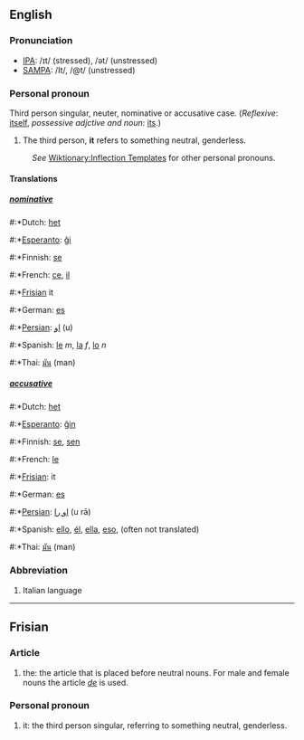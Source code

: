 ==English==
===Pronunciation===
*[[w:IPA|IPA]]: /ɪt/ (stressed), /ət/ (unstressed)
*[[w:SAMPA|SAMPA]]: /It/, /@t/ (unstressed)
===Personal pronoun===
Third person singular, neuter, nominative or accusative case.
(''Reflexive'': [[itself]], ''possessive adjctive and noun'': [[its]].)

# The third person, '''it''' refers to something neutral, genderless.

:''See'' [[Wiktionary:Inflection Templates]] for other personal pronouns.

====Translations====

=====[[nominative]]=====

#:*Dutch: [[het]]
#:*[[Esperanto]]: [[ĝi]]
#:*Finnish: [[se]]
#:*French: [[ce]], [[il]]
#:*[[Frisian]] it
#:*German: [[es]]
#:*[[Persian]]: [[او]] (u)
#:*Spanish: [[le]] ''m'', [[la]] ''f'', [[lo]] ''n''
#:*Thai: [[มัน]] (man)

=====[[accusative]]=====

#:*Dutch: [[het]]
#:*[[Esperanto]]: [[ĝin]]
#:*Finnish: [[se]], [[sen]]
#:*French: [[le]]
#:*[[Frisian]]: it
#:*German: [[es]]
#:*[[Persian]]: [[او را]] (u rā)
#:*Spanish: [[ello]], [[él]], [[ella]], [[eso]], (often not translated)
#:*Thai: [[มัน]] (man)

===Abbreviation===

# Italian language

----
== Frisian ==
=== Article ===
# the: the article that is placed before neutral nouns. For male and female nouns the article ''[[de]]'' is used.

=== Personal pronoun ===
# it: the third person singular, referring to something neutral, genderless.